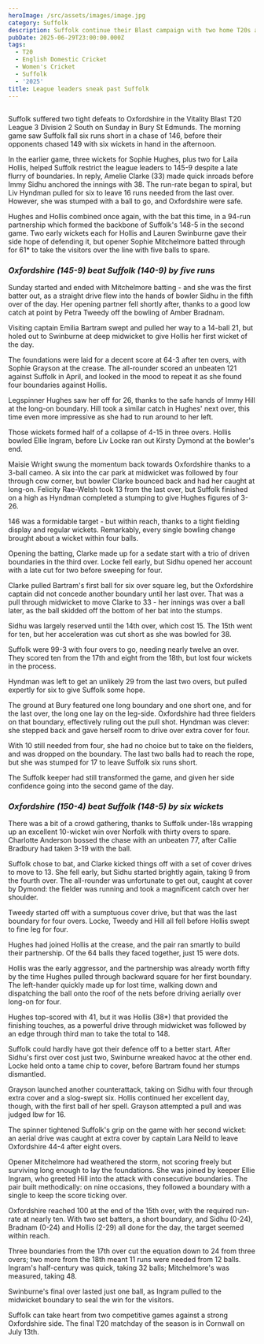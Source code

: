 ```yaml
---
heroImage: /src/assets/images/image.jpg
category: Suffolk
description: Suffolk continue their Blast campaign with two home T20s against Oxfordshire.
pubDate: 2025-06-29T23:00:00.000Z
tags:
  - T20
  - English Domestic Cricket
  - Women's Cricket
  - Suffolk
  - '2025'
title: League leaders sneak past Suffolk
---
```


##

Suffolk suffered two tight defeats to Oxfordshire in the Vitality Blast T20 League 3 Division 2 South on Sunday in Bury St Edmunds. The morning game saw Suffolk fall six runs short in a chase of 146, before their opponents chased 149 with six wickets in hand in the afternoon.

In the earlier game, three wickets for Sophie Hughes, plus two for Laila Hollis, helped Suffolk restrict the league leaders to 145-9 despite a late flurry of boundaries. In reply, Amelie Clarke (33) made quick inroads before Immy Sidhu anchored the innings with 38. The run-rate began to spiral, but Liv Hyndman pulled for six to leave 16 runs needed from the last over. However, she was stumped with a ball to go, and Oxfordshire were safe.

Hughes and Hollis combined once again, with the bat this time, in a 94-run partnership which formed the backbone of Suffolk's 148-5 in the second game. Two early wickets each for Hollis and Lauren Swinburne gave their side hope of defending it, but opener Sophie Mitchelmore batted through for 61\* to take the visitors over the line with five balls to spare.

### *Oxfordshire (145-9) beat Suffolk (140-9) by five runs*

Sunday started and ended with Mitchelmore batting - and she was the first batter out, as a straight drive flew into the hands of bowler Sidhu in the fifth over of the day. Her opening partner fell shortly after, thanks to a good low catch at point by Petra Tweedy off the bowling of Amber Bradnam.

Visiting captain Emilia Bartram swept and pulled her way to a 14-ball 21, but holed out to Swinburne at deep midwicket to give Hollis her first wicket of the day.

The foundations were laid for a decent score at 64-3 after ten overs, with Sophie Grayson at the crease. The all-rounder scored an unbeaten 121 against Suffolk in April, and looked in the mood to repeat it as she found four boundaries against Hollis.

Legspinner Hughes saw her off for 26, thanks to the safe hands of Immy Hill at the long-on boundary. Hill took a similar catch in Hughes' next over, this time even more impressive as she had to run around to her left.

Those wickets formed half of a collapse of 4-15 in three overs. Hollis bowled Ellie Ingram, before Liv Locke ran out Kirsty Dymond at the bowler's end.

Maisie Wright swung the momentum back towards Oxfordshire thanks to a 3-ball cameo. A six into the car park at midwicket was followed by four through cow corner, but bowler Clarke bounced back and had her caught at long-on. Felicity Rae-Welsh took 13 from the last over, but Suffolk finished on a high as Hyndman completed a stumping to give Hughes figures of 3-26.

146 was a formidable target - but within reach, thanks to a tight fielding display and regular wickets. Remarkably, every single bowling change brought about a wicket within four balls.

Opening the batting, Clarke made up for a sedate start with a trio of driven boundaries in the third over. Locke fell early, but Sidhu opened her account with a late cut for two before sweeping for four.

Clarke pulled Bartram's first ball for six over square leg, but the Oxfordshire captain did not concede another boundary until her last over. That was a pull through midwicket to move Clarke to 33 - her innings was over a ball later, as the ball skidded off the bottom of her bat into the stumps.

Sidhu was largely reserved until the 14th over, which cost 15. The 15th went for ten, but her acceleration was cut short as she was bowled for 38.

Suffolk were 99-3 with four overs to go, needing nearly twelve an over. They scored ten from the 17th and eight from the 18th, but lost four wickets in the process.

Hyndman was left to get an unlikely 29 from the last two overs, but pulled expertly for six to give Suffolk some hope.

The ground at Bury featured one long boundary and one short one, and for the last over, the long one lay on the leg-side. Oxfordshire had three fielders on that boundary, effectively ruling out the pull shot. Hyndman was clever: she stepped back and gave herself room to drive over extra cover for four.

With 10 still needed from four, she had no choice but to take on the fielders, and was dropped on the boundary. The last two balls had to reach the rope, but she was stumped for 17 to leave Suffolk six runs short.

The Suffolk keeper had still transformed the game, and given her side confidence going into the second game of the day.

### *Oxfordshire (150-4) beat Suffolk (148-5) by six wickets*

There was a bit of a crowd gathering, thanks to Suffolk under-18s wrapping up an excellent 10-wicket win over Norfolk with thirty overs to spare. Charlotte Anderson bossed the chase with an unbeaten 77, after Callie Bradbury had taken 3-19 with the ball.

Suffolk chose to bat, and Clarke kicked things off with a set of cover drives to move to 13. She fell early, but Sidhu started brightly again, taking 9 from the fourth over. The all-rounder was unfortunate to get out, caught at cover by Dymond: the fielder was running and took a magnificent catch over her shoulder.

Tweedy started off with a sumptuous cover drive, but that was the last boundary for four overs. Locke, Tweedy and Hill all fell before Hollis swept to fine leg for four.

Hughes had joined Hollis at the crease, and the pair ran smartly to build their partnership. Of the 64 balls they faced together, just 15 were dots.

Hollis was the early aggressor, and the partnership was already worth fifty by the time Hughes pulled through backward square for her first boundary. The left-hander quickly made up for lost time, walking down and dispatching the ball onto the roof of the nets before driving aerially over long-on for four.

Hughes top-scored with 41, but it was Hollis (38\*) that provided the finishing touches, as a powerful drive through midwicket was followed by an edge through third man to take the total to 148.

Suffolk could hardly have got their defence off to a better start. After Sidhu's first over cost just two, Swinburne wreaked havoc at the other end. Locke held onto a tame chip to cover, before Bartram found her stumps dismantled.

Grayson launched another counterattack, taking on Sidhu with four through extra cover and a slog-swept six. Hollis continued her excellent day, though, with the first ball of her spell. Grayson attempted a pull and was judged lbw for 16.

The spinner tightened Suffolk's grip on the game with her second wicket: an aerial drive was caught at extra cover by captain Lara Neild to leave Oxfordshire 44-4 after eight overs.

Opener Mitchelmore had weathered the storm, not scoring freely but surviving long enough to lay the foundations. She was joined by keeper Ellie Ingram, who greeted Hill into the attack with consecutive boundaries. The pair built methodically: on nine occasions, they followed a boundary with a single to keep the score ticking over.

Oxfordshire reached 100 at the end of the 15th over, with the required run-rate at nearly ten. With two set batters, a short boundary, and Sidhu (0-24), Bradnam (0-24) and Hollis (2-29) all done for the day, the target seemed within reach.

Three boundaries from the 17th over cut the equation down to 24 from three overs; two more from the 18th meant 11 runs were needed from 12 balls. Ingram's half-century was quick, taking 32 balls; Mitchelmore's was measured, taking 48.

Swinburne's final over lasted just one ball, as Ingram pulled to the midwicket boundary to seal the win for the visitors.

Suffolk can take heart from two competitive games against a strong Oxfordshire side. The final T20 matchday of the season is in Cornwall on July 13th.

